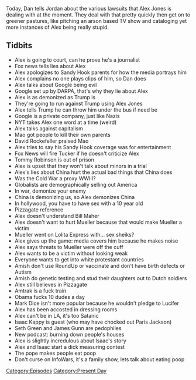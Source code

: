 {{DEFAULTSORT:
    #_EPISODE_0188:August 1, 2018
}}{{Episode
    | title           = August 1, 2018
    | caption         = Listen to this episode on [https://knowledgefight.libsyn.com/knowledge-fight-august-1-2018 Libsyn] [https://open.spotify.com/episode/3zxM8RJsvbUvriCRqEhjT9 Spotify], Read the [[Transcript/188: August 1, 2018|Unofficial Transcript]]
    | episodeNumber   = 188
    | length          = 02:52:48
    | airDate         = August 3, 2018
    | coverageDate    = August 1, 2018
    | episodeType     = [[:Category:Present Day|Present Day]]
    | appearance      = [[Mao]], [[David Rockefeller]], [[Tucker Carlson]], [[Tommy Robinson]], [[Bill Maher]], [[Robert Mueller]], [[Mark Dice]], [[Isaac Kappy]], [[Seth Green]]
    | oocDrop         = Trump is Christlike
    | previousEpisode = [[187: Magic Cheesecloth and Secret Pleiadians]]
    | nextEpisode     = [[189: February 19-20, 2009]]
}}

{{Stub}}

Today, Dan tells Jordan about the various lawsuits that Alex Jones is dealing with at the moment. They deal with that pretty quickly then get on to greener pastures, like pitching an arson based TV show and cataloging yet more instances of Alex being really stupid.

==Tidbits==

*Alex is going to court, can he prove he's a journalist
*Fox news tells lies about Alex
*Alex apologizes to Sandy Hook parents for how the media portrays him
*Alex complains no one plays clips of him, so Dan does
*Alex talks about Google being evil
*Google set up by DARPA, that's why they lie about Alex
*Alex is as demonized as Trump is
*They're going to run against Trump using Alex Jones
*Alex tells Trump he can throw him under the bus if need be
*Google is a private company, just like Nazis
*NYT takes Alex one word at a time (weird)
*Alex talks against capitalism
*Mao got people to kill their own parents
*David Rockefeller praised Mao
*Alex tries to say his Sandy Hook coverage was for entertainment
*Fox News will fire Tucker if he doesn't criticize Alex
*Tommy Robinson is out of prison
*Alex is upset that they won't talk about minors in a trial
*Alex's lies about China hurt the actual bad things that China does
*Was the Cold War a proxy WWIII?
*Globalists are demographically selling out America
*In war, demonize your enemy
*China is demonizing us, so Alex demonizes China
*In hollywood, you have to have sex with a 10 year old
*Pizzagate reference
*Alex doesn't understand Bill Maher
*Alex doesn't want to hurt Mueller because that would make Mueller a victim
*Mueller went on Lolita Express with... sex sheiks?
*Alex gives up the game: media covers him because he makes noise
*Alex says threats to Mueller were off the cuff
*Alex wants to be a victim without looking weak
*Everyone wants to get into white protestant countries
*Amish don't use RoundUp or vaccinate and don't have birth defects or Autism
*Amish do genetic testing and stud their daughters out to Dutch soldiers
*Alex still believes in Pizzagate
*Amtrak is a fuck train
*Obama fucks 10 dudes a day
*Mark Dice isn't more popular because he wouldn't pledge to Lucifer
*Alex has been accosted in dressing rooms
*Alex can't be in LA, it's too Satanic
*Isaac Kappy is guest (who may have chocked out Paris Jackson)
*Seth Green and James Gunn are pedophiles
*New podcast: burning down people's houses
*Alex is slightly incredulous about Isaac's story
*Alex and Isaac start a dick measuring contest
*The pope makes people eat poop
*Don't curse on InfoWars, it's a family show, lets talk about eating poop

[[Category:Episodes]]
[[Category:Present Day]]
